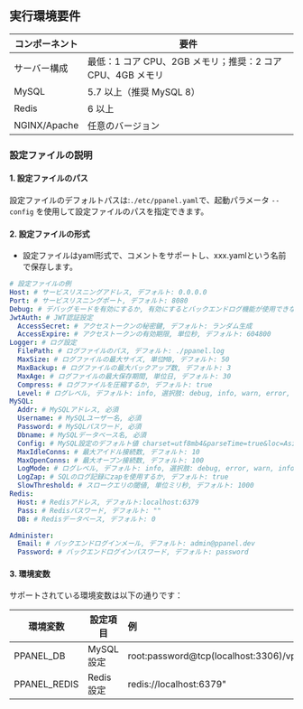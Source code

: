 ## 実行環境要件

| コンポーネント | 要件                                                       |
| -------------- | ---------------------------------------------------------- |
| サーバー構成   | 最低：1 コア CPU、2GB メモリ；推奨：2 コア CPU、4GB メモリ |
| MySQL          | 5.7 以上（推奨 MySQL 8）                                   |
| Redis          | 6 以上                                                     |
| NGINX/Apache   | 任意のバージョン                                           |

### 設定ファイルの説明

#### 1. 設定ファイルのパス

設定ファイルのデフォルトパスは:`./etc/ppanel.yaml`で、起動パラメータ `--config` を使用して設定ファイルのパスを指定できます。

#### 2. 設定ファイルの形式

- 設定ファイルはyaml形式で、コメントをサポートし、xxx.yamlという名前で保存します。

```yaml
# 設定ファイルの例
Host: # サービスリスニングアドレス, デフォルト: 0.0.0.0
Port: # サービスリスニングポート, デフォルト: 8080
Debug: # デバッグモードを有効にするか, 有効にするとバックエンドログ機能が使用できなくなります, デフォルト: false
JwtAuth: # JWT認証設定
  AccessSecret: # アクセストークンの秘密鍵, デフォルト: ランダム生成
  AccessExpire: # アクセストークンの有効期限, 単位秒, デフォルト: 604800
Logger: # ログ設定
  FilePath: # ログファイルのパス, デフォルト: ./ppanel.log
  MaxSize: # ログファイルの最大サイズ, 単位MB, デフォルト: 50
  MaxBackup: # ログファイルの最大バックアップ数, デフォルト: 3
  MaxAge: # ログファイルの最大保存期間, 単位日, デフォルト: 30
  Compress: # ログファイルを圧縮するか, デフォルト: true
  Level: # ログレベル, デフォルト: info, 選択肢: debug, info, warn, error, panic, fatal
MySQL:
  Addr: # MySQLアドレス, 必須
  Username: # MySQLユーザー名, 必須
  Password: # MySQLパスワード, 必須
  Dbname: # MySQLデータベース名, 必須
  Config: # MySQL設定のデフォルト値 charset=utf8mb4&parseTime=true&loc=Asia%2FShanghai
  MaxIdleConns: # 最大アイドル接続数, デフォルト: 10
  MaxOpenConns: # 最大オープン接続数, デフォルト: 100
  LogMode: # ログレベル, デフォルト: info, 選択肢: debug, error, warn, info
  LogZap: # SQLのログ記録にzapを使用するか, デフォルト: true
  SlowThreshold: # スロークエリの閾値, 単位ミリ秒, デフォルト: 1000
Redis:
  Host: # Redisアドレス, デフォルト:localhost:6379
  Pass: # Redisパスワード, デフォルト: ""
  DB: # Redisデータベース, デフォルト: 0

Administer:
  Email: # バックエンドログインメール, デフォルト: admin@ppanel.dev
  Password: # バックエンドログインパスワード, デフォルト: password
```

#### 3. 環境変数

サポートされている環境変数は以下の通りです：

| 環境変数     | 設定項目  | 例                                          |
| ------------ | --------- | :------------------------------------------ |
| PPANEL_DB    | MySQL設定 | root:password\@tcp(localhost:3306)/vpnboard |
| PPANEL_REDIS | Redis設定 | redis\://localhost:6379"                    |


<Giscus />
